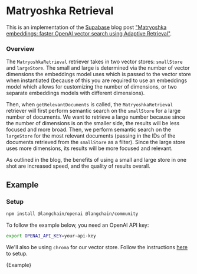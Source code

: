 # Matryoshka Retrieval

This is an implementation of the [Supabase](https://supabase.com/) blog post
["Matryoshka embeddings: faster OpenAI vector search using Adaptive Retrieval"](https://supabase.com/blog/matryoshka-embeddings).

### Overview

The `MatryoshkaRetrieval` retriever takes in two vector stores: `smallStore` and `largeStore`.
The small and large is determined via the number of vector dimensions the embeddings model
uses which is passed to the vector store when instantiated (because of this you are required to use
an embeddings model which allows for customizing the number of dimensions, or two separate embeddings
models with different dimensions).

Then, when `getRelevantDocuments` is called, the `MatryoshkaRetrieval` retriever will first perform
semantic search on the `smallStore` for a large number of documents. We want to retrieve a large
number because since the number of dimensions is on the smaller side, the results will be less
focused and more broad. Then, we perform semantic search on the `largeStore` for the most relevant
documents (passing in the IDs of the documents retrieved from the `smallStore` as a filter). Since
the large store uses more dimensions, its results will be more focused and relevant.

As outlined in the blog, the benefits of using a small and large store in one shot are increased speed,
and the quality of results overall.

## Example

### Setup


<IntegrationInstallTooltip></IntegrationInstallTooltip>

```bash npm2yarn
npm install @langchain/openai @langchain/community
```

To follow the example below, you need an OpenAI API key:

```bash
export OPENAI_API_KEY=your-api-key
```

We'll also be using `chroma` for our vector store. Follow the instructions [here](/docs/integrations/vectorstores/chroma) to setup.


<CodeBlock language="typescript">{Example}</CodeBlock>
